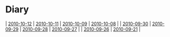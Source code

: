 = Diary =
| [[2010-10-12]] | [[2010-10-11]] | [[2010-10-09]] | [[2010-10-08]] |
| [[2010-09-30]] | [[2010-09-29]] | [[2010-09-28]] | [[2010-09-27]] |
| [[2010-09-26]] | [[2010-09-21]] |

